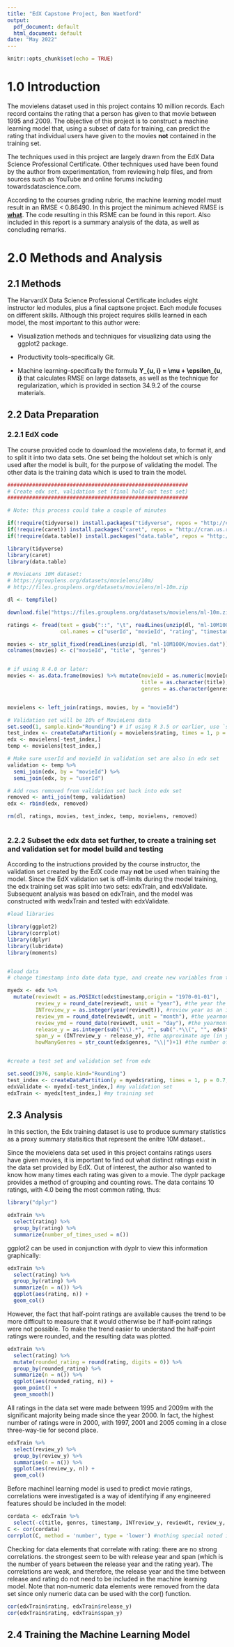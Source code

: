 ```yaml
---
title: "EdX Capstone Project, Ben Waetford"
output:
  pdf_document: default
  html_document: default
date: "May 2022"
---
```


```r
knitr::opts_chunk$set(echo = TRUE)
```

# 1.0 Introduction

The movielens dataset used in this project contains 10 million records. Each record contains the rating that a person has given to that movie between 1995 and 2009. The objective of this project is to construct a machine learning model that, using a subset of data for training, can predict the rating that individual users have given to the movies **not** contained in the training set.

The techniques used in this project are largely drawn from the EdX Data Science Professional Certificate. Other techniques used have been found by the author from experimentation, from reviewing help files, and from sources such as YouTube and online forums including towardsdatascience.com.

According to the courses grading rubric, the machine learning model must result in an RMSE \< 0.86490. In this project the minimum achieved RMSE is [**what**]{.underline}. The code resulting in this RSME can be found in this report. Also included in this report is a summary analysis of the data, as well as concluding remarks.

# 2.0 Methods and Analysis

## 2.1 Methods

The HarvardX Data Science Professional Certificate includes eight instructor led modules, plus a final captsone project. Each module focuses on different skills. Although this project requires skills learned in each model, the most important to this author were:

-   Visualization methods and techniques for visualizing data using the ggplot2 package.

-   Productivity tools--specifically Git.

-   Machine learning--specifically the formula **Y\_{u, i} = \\mu + \\epsilon\_{u, i}** that calculates RMSE on large datasets, as well as the technique for regularization, which is provided in section 34.9.2 of the course materials.

## 2.2 Data Preparation

### 2.2.1 EdX code

The course provided code to download the movielens data, to format it, and to split it into two data sets. One set being the holdout set which is only used after the model is built, for the purpose of validating the model. The other data is the training data which is used to train the model.

```r

##########################################################
# Create edx set, validation set (final hold-out test set)
##########################################################

# Note: this process could take a couple of minutes

if(!require(tidyverse)) install.packages("tidyverse", repos = "http://cran.us.r-project.org")
if(!require(caret)) install.packages("caret", repos = "http://cran.us.r-project.org")
if(!require(data.table)) install.packages("data.table", repos = "http://cran.us.r-project.org")

library(tidyverse)
library(caret)
library(data.table)

# MovieLens 10M dataset:
# https://grouplens.org/datasets/movielens/10m/
# http://files.grouplens.org/datasets/movielens/ml-10m.zip

dl <- tempfile()

download.file("https://files.grouplens.org/datasets/movielens/ml-10m.zip", dl)

ratings <- fread(text = gsub("::", "\t", readLines(unzip(dl, "ml-10M100K/ratings.dat"))),
                 col.names = c("userId", "movieId", "rating", "timestamp"))

movies <- str_split_fixed(readLines(unzip(dl, "ml-10M100K/movies.dat")), "\\::", 3)
colnames(movies) <- c("movieId", "title", "genres")


# if using R 4.0 or later:
movies <- as.data.frame(movies) %>% mutate(movieId = as.numeric(movieId),
                                           title = as.character(title),
                                           genres = as.character(genres))


movielens <- left_join(ratings, movies, by = "movieId")

# Validation set will be 10% of MovieLens data
set.seed(1, sample.kind="Rounding") # if using R 3.5 or earlier, use `set.seed(1)`
test_index <- createDataPartition(y = movielens$rating, times = 1, p = 0.1, list = FALSE)
edx <- movielens[-test_index,]
temp <- movielens[test_index,]

# Make sure userId and movieId in validation set are also in edx set
validation <- temp %>% 
  semi_join(edx, by = "movieId") %>%
  semi_join(edx, by = "userId")

# Add rows removed from validation set back into edx set
removed <- anti_join(temp, validation)
edx <- rbind(edx, removed)

rm(dl, ratings, movies, test_index, temp, movielens, removed)



```

### 2.2.2 Subset the edx data set further, to create a training set and validation set for model build and testing

According to the instructions provided by the course instructor, the validation set created by the EdX code may **not** be used when training the model. Since the EdX validation set is off-limits during the model training, the edx training set was split into two sets: edxTrain, and edxValidate. Subsequent analysis was based on edxTrain, and the model was constructed with wedxTrain and tested with edxValidate.

```r

#load libraries

library(ggplot2)
library(corrplot)
library(dplyr)
library(lubridate)
library(moments)


#load data
# change timestamp into date data type, and create new variables from the date

myedx <- edx %>%
  mutate(reviewdt = as.POSIXct(edx$timestamp,origin = "1970-01-01"),
         review_y = round_date(reviewdt, unit = "year"), #the year the review was made
         INTreview_y = as.integer(year(reviewdt)), #review year as an integer to calculate span later
         review_ym = round_date(reviewdt, unit = "month"), #the yearmonth the review was made
         review_ymd = round_date(reviewdt, unit = "day"), #the yearmonthday the review was made
         release_y = as.integer(sub("\\).*", "", sub(".*\\(", "", edx$title))), #the year the film was released
         span_y = (INTreview_y - release_y), #the approximate age (in years) of the movie when it was rated
         howManyGenres = str_count(edx$genres, "\\|")+1) #the number of genres associated with the film


#create a test set and validation set from edx

set.seed(1976, sample.kind="Rounding") 
test_index <- createDataPartition(y = myedx$rating, times = 1, p = 0.7, list = FALSE)
edxValidate <- myedx[-test_index,] #my validation set
edxTrain <- myedx[test_index,] #my training set


```

## 2.3 Analysis

In this section, the Edx training dataset is use to produce summary statistics as a proxy summary statisitics that represent the enitre 10M dataset..

Since the movielens data set used in this project contains ratings users have given movies, it is important to find out what distinct ratings exist in the data set provided by EdX. Out of interest, the author also wanted to know how many times each rating was given to a movie. The dyplr package provides a method of grouping and counting rows. The data contains 10 ratings, with 4.0 being the most common rating, thus:

```r
library("dplyr")

edxTrain %>%
  select(rating) %>%
  group_by(rating) %>%
  summarize(number_of_times_used = n())
```

ggplot2 can be used in conjunction with dyplr to view this information graphically:

```r

edxTrain %>% 
  select(rating) %>%
  group_by(rating) %>%
  summarize(n = n()) %>%
  ggplot(aes(rating, n)) +
  geom_col() 

```

However, the fact that half-point ratings are available causes the trend to be more difficult to measure that it would otherwise be if half-point ratings were not possible. To make the trend easier to understand the half-point ratings were rounded, and the resulting data was plotted.

```r

edxTrain %>% 
  select(rating) %>%
  mutate(rounded_rating = round(rating, digits = 0)) %>%
  group_by(rounded_rating) %>%
  summarize(n = n()) %>%
  ggplot(aes(rounded_rating, n)) +
  geom_point() +
  geom_smooth()

```

All ratings in the data set were made between 1995 and 2009m with the significant majority being made since the year 2000. In fact, the highest number of ratings were in 2000, with 1997, 2001 and 2005 coming in a close three-way-tie for second place.

```r

edxTrain %>%
  select(review_y) %>%
  group_by(review_y) %>%
  summarise(n = n()) %>%
  ggplot(aes(review_y, n)) +
  geom_col()
```

Before machinel learning model is used to predict movie ratings, correlations were investigated is a way of identifying if any engineered features should be included in the model:

```r

cordata <- edxTrain %>%
  select(-c(title, genres, timestamp, INTreview_y, reviewdt, review_y, review_ym, review_ymd)) #remove non numeric for correlation
C <- cor(cordata)
corrplot(C, method = 'number', type = 'lower') #nothing special noted in correlation plot

```

Checking for data elements that correlate with rating: there are no strong correlations. the strongest seem to be with release year and span (which is the number of years between the release year and the rating year). The correlations are weak, and therefore, the release year and the time between release and rating do not need to be included in the machine learning model. Note that non-numeric data elements were removed from the data set since only numeric data can be used with the cor() function.

```r

cor(edxTrain$rating, edxTrain$release_y)
cor(edxTrain$rating, edxTrain$span_y)

```

## 2.4 Training the Machine Learning Model

## 
